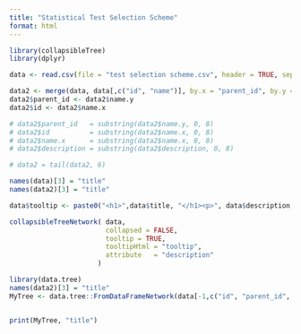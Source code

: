 ```yaml
---
title: "Statistical Test Selection Scheme"
format: html
---
```


```r
library(collapsibleTree)
library(dplyr)

data <- read.csv(file = "test selection scheme.csv", header = TRUE, sep = ";")

data2 <- merge(data, data[,c("id", "name")], by.x = "parent_id", by.y = "id", all.x = TRUE)
data2$parent_id <- data2$name.y
data2$id <- data2$name.x

# data2$parent_id   = substring(data2$name.y, 0, 8)
# data2$id          = substring(data2$name.x, 0, 8)
# data2$name.x      = substring(data2$name.x, 0, 8)
# data2$description = substring(data2$description, 0, 8)

# data2 = tail(data2, 6)

names(data)[3] = "title"
names(data2)[3] = "title"

data$tooltip <- paste0("<h1>",data$title, "</h1><p>", data$description,"</p>")

collapsibleTreeNetwork( data,
                        collapsed = FALSE,
                        tooltip = TRUE,
                        tooltipHtml = "tooltip",
                        attribute   = "description"
                      )
```


```r
library(data.tree)
names(data2)[3] = "title"
MyTree <- data.tree::FromDataFrameNetwork(data[-1,c("id", "parent_id", "title")])


print(MyTree, "title")
```

